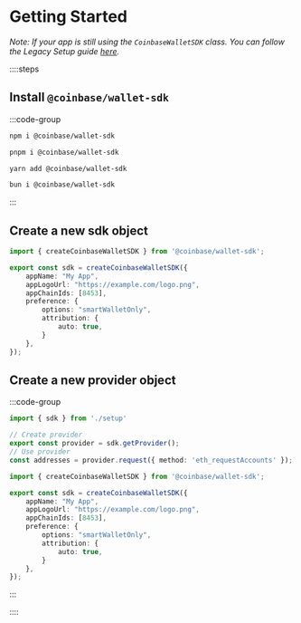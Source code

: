 



# Getting Started

*Note: If your app is still using the `CoinbaseWalletSDK` class. You can follow the Legacy Setup guide [here](./legacy-setup).*

::::steps

## Install `@coinbase/wallet-sdk`
 
:::code-group
```bash [npm]
npm i @coinbase/wallet-sdk
```
```bash [pnpm]
pnpm i @coinbase/wallet-sdk
```
```bash [yarn]
yarn add @coinbase/wallet-sdk
```
```bash [bun]
bun i @coinbase/wallet-sdk
```
:::

## Create a new sdk object

```ts twoslash filename="setup.ts" [setup.ts]
import { createCoinbaseWalletSDK } from '@coinbase/wallet-sdk';

export const sdk = createCoinbaseWalletSDK({
    appName: "My App",
    appLogoUrl: "https://example.com/logo.png",
    appChainIds: [8453],
    preference: {
        options: "smartWalletOnly",
        attribution: {
            auto: true,
        }
    },
});
```

## Create a new provider object

:::code-group
```ts twoslash filename="provider.ts" [provider.ts]
import { sdk } from './setup'

// Create provider
export const provider = sdk.getProvider();
// Use provider
const addresses = provider.request({ method: 'eth_requestAccounts' });
```
```ts twoslash filename="setup.ts" [setup.ts]
import { createCoinbaseWalletSDK } from '@coinbase/wallet-sdk';

export const sdk = createCoinbaseWalletSDK({
    appName: "My App",
    appLogoUrl: "https://example.com/logo.png",
    appChainIds: [8453],
    preference: {
        options: "smartWalletOnly",
        attribution: {
            auto: true,
        }
    },
});
```
:::

::::

<SdkParameters />

<FeedbackWidget />
